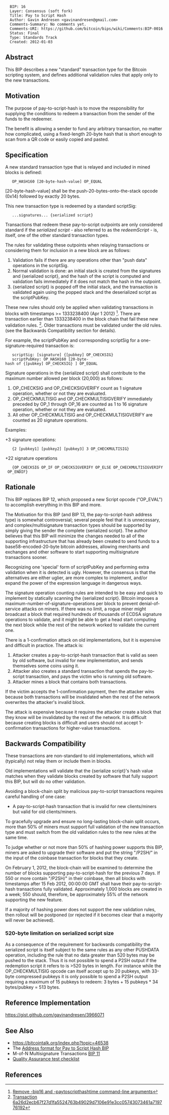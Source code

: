 <pre>
  BIP: 16
  Layer: Consensus (soft fork)
  Title: Pay to Script Hash
  Author: Gavin Andresen <gavinandresen@gmail.com>
  Comments-Summary: No comments yet.
  Comments-URI: https://github.com/bitcoin/bips/wiki/Comments:BIP-0016
  Status: Final
  Type: Standards Track
  Created: 2012-01-03
</pre>

==Abstract==

This BIP describes a new "standard" transaction type for the Bitcoin scripting system, and defines additional validation rules that apply only to the new transactions.

==Motivation==

The purpose of pay-to-script-hash is to move the responsibility for supplying the conditions to redeem a transaction from the sender of the funds to the redeemer.

The benefit is allowing a sender to fund any arbitrary transaction, no matter how complicated, using a fixed-length 20-byte hash that is short enough to scan from a QR code or easily copied and pasted.

==Specification==

A new standard transaction type that is relayed and included in mined blocks is defined:

    OP_HASH160 [20-byte-hash-value] OP_EQUAL

[20-byte-hash-value] shall be the push-20-bytes-onto-the-stack opcode (0x14) followed by exactly 20 bytes.

This new transaction type is redeemed by a standard scriptSig:

    ...signatures... {serialized script}

Transactions that redeem these pay-to-script outpoints are only considered standard if the ''serialized script'' - also referred to as the ''redeemScript'' - is, itself, one of the other standard transaction types.

The rules for validating these outpoints when relaying transactions or considering them for inclusion in a new block are as follows:

# Validation fails if there are any operations other than "push data" operations in the scriptSig.
# Normal validation is done: an initial stack is created from the signatures and {serialized script}, and the hash of the script is computed and validation fails immediately if it does not match the hash in the outpoint.
# {serialized script} is popped off the initial stack, and the transaction is validated again using the popped stack and the deserialized script as the scriptPubKey.

These new rules should only be applied when validating transactions in blocks with timestamps >= 1333238400 (Apr 1 2012) <ref>[https://github.com/bitcoin/bitcoin/commit/8f188ece3c82c4cf5d52a3363e7643c23169c0ff Remove -bip16 and -paytoscripthashtime command-line arguments]</ref>. There are transaction earlier than 1333238400 in the block chain that fail these new validation rules. <ref>[http://blockexplorer.com/tx/6a26d2ecb67f27d1fa5524763b49029d7106e91e3cc05743073461a719776192 Transaction 6a26d2ecb67f27d1fa5524763b49029d7106e91e3cc05743073461a719776192]</ref>. Older transactions must be validated under the old rules. (see the Backwards Compatibility section for details).

For example, the scriptPubKey and corresponding scriptSig for a one-signature-required transaction is:

    scriptSig: [signature] {[pubkey] OP_CHECKSIG}
    scriptPubKey: OP_HASH160 [20-byte-hash of {[pubkey] OP_CHECKSIG} ] OP_EQUAL

Signature operations in the {serialized script} shall contribute to the maximum number allowed per block (20,000) as follows:

# OP_CHECKSIG and OP_CHECKSIGVERIFY count as 1 signature operation, whether or not they are evaluated.
# OP_CHECKMULTISIG and OP_CHECKMULTISIGVERIFY immediately preceded by OP_1 through OP_16 are counted as 1 to 16 signature operation, whether or not they are evaluated.
# All other OP_CHECKMULTISIG and OP_CHECKMULTISIGVERIFY are counted as 20 signature operations.

Examples:

+3 signature operations:
    {2 [pubkey1] [pubkey2] [pubkey3] 3 OP_CHECKMULTISIG}

+22 signature operations
    {OP_CHECKSIG OP_IF OP_CHECKSIGVERIFY OP_ELSE OP_CHECKMULTISIGVERIFY OP_ENDIF}

==Rationale==

This BIP replaces BIP 12, which proposed a new Script opcode ("OP_EVAL") to accomplish everything in this BIP and more.

The Motivation for this BIP (and BIP 13, the pay-to-script-hash address type) is somewhat controversial; several people feel that it is unnecessary, and complex/multisignature transaction types should be supported by simply giving the sender the complete {serialized script}. The author believes that this BIP will minimize the changes needed to all of the supporting infrastructure that has already been created to send funds to a base58-encoded-20-byte bitcoin addresses, allowing merchants and exchanges and other software to start supporting multisignature transactions sooner.

Recognizing one 'special' form of scriptPubKey and performing extra validation when it is detected is ugly. However, the consensus is that the alternatives are either uglier, are more complex to implement, and/or expand the power of the expression language in dangerous ways.

The signature operation counting rules are intended to be easy and quick to implement by statically scanning the {serialized script}. Bitcoin imposes a maximum-number-of-signature-operations per block to prevent denial-of-service attacks on miners. If there was no limit, a rogue miner might broadcast a block that required hundreds of thousands of ECDSA signature operations to validate, and it might be able to get a head start computing the next block while the rest of the network worked to validate the current one.

There is a 1-confirmation attack on old implementations, but it is expensive and difficult in practice. The attack is:

# Attacker creates a pay-to-script-hash transaction that is valid as seen by old software, but invalid for new implementation, and sends themselves some coins using it.
# Attacker also creates a standard transaction that spends the pay-to-script transaction, and pays the victim who is running old software.
# Attacker mines a block that contains both transactions.

If the victim accepts the 1-confirmation payment, then the attacker wins because both transactions will be invalidated when the rest of the network overwrites the attacker's invalid block.

The attack is expensive because it requires the attacker create a block that they know will be invalidated by the rest of the network. It is difficult because creating blocks is difficult and users should not accept 1-confirmation transactions for higher-value transactions.

==Backwards Compatibility==

These transactions are non-standard to old implementations, which will (typically) not relay them or include them in blocks.

Old implementations will validate that the {serialize script}'s hash value matches when they validate blocks created by software that fully support this BIP, but will do no other validation.

Avoiding a block-chain split by malicious pay-to-script transactions requires careful handling of one case:

* A pay-to-script-hash transaction that is invalid for new clients/miners but valid for old clients/miners.

To gracefully upgrade and ensure no long-lasting block-chain split occurs, more than 50% of miners must support full validation of the new transaction type and must switch from the old validation rules to the new rules at the same time.

To judge whether or not more than 50% of hashing power supports this BIP, miners are asked to upgrade their software and put the string "/P2SH/" in the input of the coinbase transaction for blocks that they create.

On February 1, 2012, the block-chain will be examined to determine the number of blocks supporting pay-to-script-hash for the previous 7 days. If 550 or more contain "/P2SH/" in their coinbase, then all blocks with timestamps after 15 Feb 2012, 00:00:00 GMT shall have their pay-to-script-hash transactions fully validated. Approximately 1,000 blocks are created in a week; 550 should, therefore, be approximately 55% of the network supporting the new feature.

If a majority of hashing power does not support the new validation rules, then rollout will be postponed (or rejected if it becomes clear that a majority will never be achieved).

===520-byte limitation on serialized script size===

As a consequence of the requirement for backwards compatibility the serialized script is itself subject to the same rules as any other PUSHDATA operation, including the rule that no data greater than 520 bytes may be pushed to the stack. Thus it is not possible to spend a P2SH output if the redemption script it refers to is >520 bytes in length. For instance while the OP_CHECKMULTISIG opcode can itself accept up to 20 pubkeys, with 33-byte compressed pubkeys it is only possible to spend a P2SH output requiring a maximum of 15 pubkeys to redeem: 3 bytes + 15 pubkeys * 34 bytes/pubkey = 513 bytes.


==Reference Implementation==

https://gist.github.com/gavinandresen/3966071

==See Also==

* https://bitcointalk.org/index.php?topic=46538
* The [[bip-0013.mediawiki|Address format for Pay to Script Hash BIP]]
* M-of-N Multisignature Transactions [[bip-0011.mediawiki|BIP 11]]
* [[bip-0016/qa.mediawiki|Quality Assurance test checklist]]

== References ==
<references>
